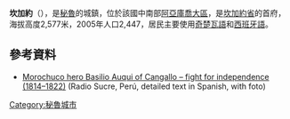 '''坎加約'''（{{lang-es|Cangallo}}），是[[秘魯|秘魯]]的城鎮，位於該國中南部[[阿亞庫喬大區|阿亞庫喬大區]]，是[[坎加約省|坎加約省]]的首府，海拔高度2,577米，2005年人口2,447，居民主要使用[[奇楚瓦語|奇楚瓦語]]和[[西班牙語|西班牙語]]。

==參考資料==
* [https://web.archive.org/web/20080312084442/http://www.radiosucreperu.com/Personajes/Personajes.htm Morochuco hero Basilio Auqui of Cangallo – fight for independence (1814–1822)] (Radio Sucre, Perú, detailed text in Spanish, with foto)

{{Coord|13|37|43.17|S|74|08|38.75|W|region:PE_type:city|display=title}}

{{Peru-geo-stub}}
[[Category:秘魯城市|Category:秘魯城市]]
